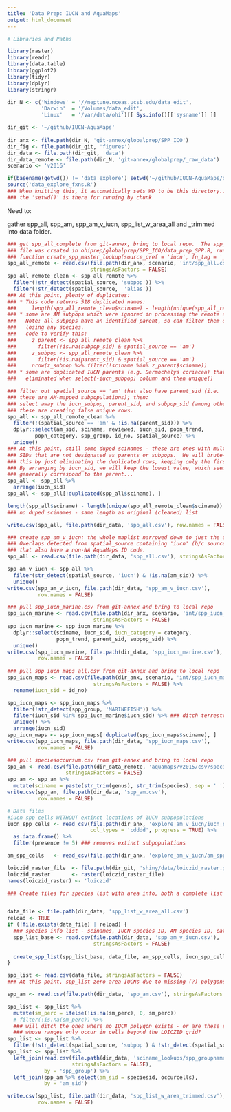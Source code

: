 ```yaml
---
title: 'Data Prep: IUCN and AquaMaps'
output: html_document
---
```


```r

# Libraries and Paths

library(raster)
library(readr)
library(data.table)
library(ggplot2)
library(tidyr)
library(dplyr)
library(stringr)

dir_N <- c('Windows' = '//neptune.nceas.ucsb.edu/data_edit',
           'Darwin'  = '/Volumes/data_edit',
           'Linux'   = '/var/data/ohi')[[ Sys.info()[['sysname']] ]]

dir_git <- '~/github/IUCN-AquaMaps'
  
dir_anx <- file.path(dir_N, 'git-annex/globalprep/SPP_ICO')
dir_fig <- file.path(dir_git, 'figures')
dir_data <- file.path(dir_git, 'data')
dir_data_remote <- file.path(dir_N, 'git-annex/globalprep/_raw_data')
scenario <- 'v2016'

if(basename(getwd()) != 'data_explore') setwd('~/github/IUCN-AquaMaps/data_explore')
source('data_explore_fxns.R')
### When knitting this, it automatically sets WD to be this directory...
### the 'setwd()' is there for running by chunk
```

Need to:

gather spp_all, spp_am, spp_am_v_iucn, spp_list_w_area_all and _trimmed into data folder.


```r
### get spp_all_complete from git-annex, bring to local repo.  The spp_all_complete
### file was created in ohiprep/globalprep/SPP_ICO/data_prep_SPP.R, running the
### function create_spp_master_lookup(source_pref = 'iucn', fn_tag = '_complete', reload = TRUE)
spp_all_remote <- read.csv(file.path(dir_anx, scenario, 'int/spp_all.csv'), 
                           stringsAsFactors = FALSE) 
spp_all_remote_clean <- spp_all_remote %>%
  filter(!str_detect(spatial_source, 'subpop')) %>%
  filter(!str_detect(spatial_source,  'alias'))
### At this point, plenty of duplicates:
### * This code returns 518 duplicated names:
###     length(spp_all_remote_clean$sciname) - length(unique(spp_all_remote_clean$sciname))
### * some are AM subpops which were ignored in processing the remote spp_all file.
###   Note: all subpops have an identified parent, so can filter them out without
###   losing any species.
###   code to verify this:
###     z_parent <- spp_all_remote_clean %>% 
###       filter(!is.na(subpop_sid) & spatial_source == 'am')
###     z_subpop <- spp_all_remote_clean %>% 
###       filter(!is.na(parent_sid) & spatial_source == 'am')
###     nrow(z_subpop %>% filter(!sciname %in% z_parent$sciname))
### * some are duplicated IUCN parents (e.g. Dermochelys coriacea) that will be 
###   eliminated when select(-iucn_subpop) column and then unique()

### filter out spatial_source == 'am' that also have parent_sid (i.e.
### these are AM-mapped subpopulations); then: 
### select away the iucn_subpop, parent_sid, and subpop_sid (among others),
### these are creating false unique rows.
spp_all <- spp_all_remote_clean %>%
  filter(!(spatial_source == 'am' & !is.na(parent_sid))) %>%
  dplyr::select(am_sid, sciname, reviewed, iucn_sid, popn_trend,
         popn_category, spp_group, id_no, spatial_source) %>%
  unique()
### At this point, still some duped scinames - these are ones with multiple IUCN
### SIDs that are not designated as parents or subpops.  We will brute-force
### this by just eliminating the duplicated rows, keeping only the first instance.
### By arranging by iucn_sid, we will keep the lowest value, which seems to
### generally correspond to the parent...
spp_all <- spp_all %>%
  arrange(iucn_sid)
spp_all <- spp_all[!duplicated(spp_all$sciname), ]

length(spp_all$sciname) - length(unique(spp_all_remote_clean$sciname))
### no duped scinames - same length as original (cleaned) list

write.csv(spp_all, file.path(dir_data, 'spp_all.csv'), row.names = FALSE)

```

```r
### create spp_am_v_iucn: the whole maplist narrowed down to just the overlapping species.
### Overlaps detected from spatial_source containing 'iucn' (b/c source_pref = 'iucn' above),
### that also have a non-NA AquaMaps ID code.
spp_all <- read.csv(file.path(dir_data, 'spp_all.csv'), stringsAsFactors = FALSE)

spp_am_v_iucn <- spp_all %>%
  filter(str_detect(spatial_source, 'iucn') & !is.na(am_sid)) %>%
  unique()
write.csv(spp_am_v_iucn, file.path(dir_data, 'spp_am_v_iucn.csv'), 
          row.names = FALSE)

### pull spp_iucn_marine.csv from git-annex and bring to local repo
spp_iucn_marine <- read.csv(file.path(dir_anx, scenario, 'int/spp_iucn_marine.csv'), 
                            stringsAsFactors = FALSE)
spp_iucn_marine <- spp_iucn_marine %>%
  dplyr::select(sciname, iucn_sid, iucn_category = category, 
                popn_trend, parent_sid, subpop_sid) %>%
  unique()
write.csv(spp_iucn_marine, file.path(dir_data, 'spp_iucn_marine.csv'), 
          row.names = FALSE)
          
### pull spp_iucn_maps_all.csv from git-annex and bring to local repo
spp_iucn_maps <- read.csv(file.path(dir_anx, scenario, 'int/spp_iucn_maps_all.csv'), 
                            stringsAsFactors = FALSE) %>%
  rename(iucn_sid = id_no)

spp_iucn_maps <- spp_iucn_maps %>%
  filter(!str_detect(spp_group, 'MARINEFISH')) %>%
  filter(iucn_sid %in% spp_iucn_marine$iucn_sid) %>% ### ditch terrestrial and freshwater spp
  unique() %>%
  arrange(iucn_sid)
spp_iucn_maps <- spp_iucn_maps[!duplicated(spp_iucn_maps$sciname), ]
write.csv(spp_iucn_maps, file.path(dir_data, 'spp_iucn_maps.csv'), 
          row.names = FALSE)

### pull speciesoccursum.csv from git-annex and bring to local repo
spp_am <- read.csv(file.path(dir_data_remote, 'aquamaps/v2015/csv/speciesoccursum.csv'), 
                   stringsAsFactors = FALSE)
spp_am <- spp_am %>%
  mutate(sciname = paste(str_trim(genus), str_trim(species), sep = ' '))
write.csv(spp_am, file.path(dir_data, 'spp_am.csv'), 
          row.names = FALSE)

```

```r

# Data files
#iucn spp cells WITHOUT extinct locations of IUCN subpopulations
iucn_spp_cells <- read_csv(file.path(dir_anx, 'explore_am_v_iucn/iucn_spp_cells_2015.csv'), 
                           col_types = 'cdddd', progress = TRUE) %>%
  as.data.frame() %>%
  filter(presence != 5) ### removes extinct subpopulations

am_spp_cells   <- read_csv(file.path(dir_anx, 'explore_am_v_iucn/am_spp_cells_2015.csv'), progress = TRUE)

loiczid_raster_file  <- file.path(dir_git, 'shiny/data/loiczid_raster.grd')
loiczid_raster       <- raster(loiczid_raster_file)
names(loiczid_raster) <- 'loiczid'


```

```r
### Create files for species list with area info, both a complete list and a trimmed list


data_file <- file.path(dir_data, 'spp_list_w_area_all.csv')
reload <- TRUE
if (!file.exists(data_file) | reload) {
  ### species info list - scinames, IUCN species ID, AM species ID, category etc
  spp_list_base <- read.csv(file.path(dir_data, 'spp_am_v_iucn.csv'),
                            stringsAsFactors = FALSE)
  
  create_spp_list(spp_list_base, data_file, am_spp_cells, iucn_spp_cells, loiczid_raster)
}

spp_list <- read.csv(data_file, stringsAsFactors = FALSE) 
### At this point, spp_list zero-area IUCNs due to missing (?) polygons (maybe points?)

spp_am <- read.csv(file.path(dir_data, 'spp_am.csv'), stringsAsFactors = FALSE)

spp_list <- spp_list %>%
  mutate(sm_perc = ifelse(!is.na(sm_perc), 0, sm_perc))
  # filter(!is.na(sm_perc)) %>%
  ### will ditch the ones where no IUCN polygon exists - or are these species
  ### whose ranges only occur in cells beyond the LOICZID grid?
spp_list <- spp_list %>%
  filter(!str_detect(spatial_source, 'subpop') & !str_detect(spatial_source, 'alias')) 
spp_list <- spp_list %>%
  left_join(read.csv(file.path(dir_data, 'sciname_lookups/spp_groupnames.csv'), 
                     stringsAsFactors = FALSE),
            by = 'spp_group') %>%
  left_join(spp_am %>% select(am_sid = speciesid, occurcells),
            by = 'am_sid')

write.csv(spp_list, file.path(dir_data, 'spp_list_w_area_trimmed.csv'), 
          row.names = FALSE)

```

